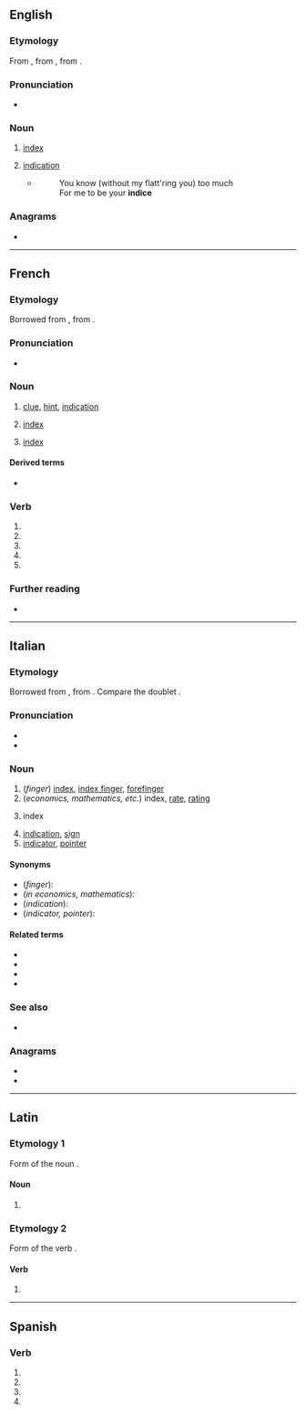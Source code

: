 {{also|Indice|índice|indicé}}
==English==

===Etymology===
From {{etyl|fro|en}} {{m|fro|indice}}, from {{etyl|la|en}} {{m|la|indicium}}, from {{m|la|index}}.

===Pronunciation===
* {{IPA|en|/ˈɪndɪs/}}

===Noun===
{{en-noun}}

# {{lb|en|obsolete}} [[index]]
# {{lb|en|obsolete}} [[indication]]
#* {{RQ:Jonson Under-woods}}
#*:You know (without my flatt'ring you) too much <br>For me to be your '''indice''' 

{{Webster 1913}}

===Anagrams===
* {{anagrams|en|a=cdeiin|ceinid|dienic|incide}}

----

==French==

===Etymology===
Borrowed from {{bor|fr|la|indicium}}, from {{m|la|indicō||point out, indicate, show}}.

===Pronunciation===
* {{fr-IPA}}

===Noun===
{{fr-noun|m}}

# [[clue]], [[hint]], [[indication]]
# {{lb|fr|finance}} [[index]]
# {{lb|fr|computing}} [[index]]

====Derived terms====
* {{l|fr|indice de masse corporelle}}

===Verb===
{{head|fr|verb form}}

# {{inflection of|fr|indicer||1|s|pres|indc}}
# {{inflection of|fr|indicer||3|s|pres|indc}}
# {{inflection of|fr|indicer||1|s|pres|subj}}
# {{inflection of|fr|indicer||3|s|pres|subj}}
# {{inflection of|fr|indicer||2|s|impr}}

===Further reading===
* {{R:TLFi}}

----

==Italian==

===Etymology===
Borrowed from {{etyl|la|it}} {{m|la|index|index, indicem|sign, indication; index}}, from {{m|la|indicō||point out, indicate, show}}. Compare the doublet {{m|it|endice}}.

===Pronunciation===
* {{it-IPA|ìndice}}
* {{rhymes|it|inditʃe}}

===Noun===
{{it-noun|m}}

# (''finger'') [[index]], [[index finger]], [[forefinger]]
# (''economics, mathematics, etc.'') index, [[rate]], [[rating]]
# {{lb|it|books}} index<!--a table of contents is not the same as an index-->
# [[indication]], [[sign]]
# [[indicator]], [[pointer]]

====Synonyms====
* (''finger''): {{l|it|dito indice}}
* (''in economics, mathematics''): {{l|it|tasso}}
* (''indication''): {{l|it|indizio}}
* (''indicator, pointer''): {{l|it|lancetta}}

====Related terms====
* {{l|it|indicare}}
* {{l|it|indice dei prezzi}}
* {{l|it|indice dei prezzi al consumo}}
* {{l|it|indicativo}}

===See also===
* {{l|it|dito}}

===Anagrams===
* {{l|it|incedi}}
* {{l|it|incide}}

----

==Latin==

===Etymology 1===
Form of the noun {{m|la|index}}.

====Noun====
{{la-noun-form|indice}}

# {{inflection of|la|index||abl|s}}

===Etymology 2===
Form of the verb {{m|la|indīcō||[I]&nbsp;proclaim, announce}}.

====Verb====
{{la-verb-form|indīce}}

# {{inflection of|la|indīcō||2|s|pres|actv|impr}}

----

==Spanish==

===Verb===
{{head|es|verb form}}

# {{es-verb form of|ending=ar|mood=imperative|pers=2|formal=yes|number=singular|indizar}}
# {{es-verb form of|ending=ar|mood=subjunctive|tense=present|pers=1|number=singular|indizar}}
# {{es-verb form of|ending=ar|mood=subjunctive|tense=present|pers=2|formal=yes|number=singular|indizar}}
# {{es-verb form of|ending=ar|mood=subjunctive|tense=present|pers=3|number=singular|indizar}}